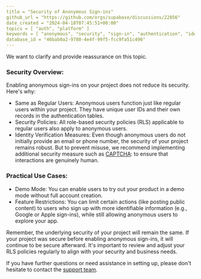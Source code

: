 ```yaml
---
title = "Security of Anonymous Sign-ins"
github_url = "https://github.com/orgs/supabase/discussions/22856"
date_created = "2024-04-18T07:45:51+00:00"
topics = [ "auth", "platform" ]
keywords = [ "anonymous", "security", "sign-in", "authentication", "identity", "policies" ]
database_id = "46bab0a2-9780-4e4f-99f5-fcc9fa51c496"
---
```


We want to clarify and provide reassurance on this topic.

### Security Overview:

Enabling anonymous sign-ins on your project does not reduce its security. Here's why:

- Same as Regular Users: Anonymous users function just like regular users within your project. They have unique user IDs and their own records in the authentication tables.
- Security Policies: All role-based security policies (RLS) applicable to regular users also apply to anonymous users.
- Identity Verification Measures: Even though anonymous users do not initially provide an email or phone number, the security of your project remains robust. But to prevent misuse, we recommend implementing additional security measure such as [CAPTCHA](https://supabase.com/docs/guides/auth/auth-captcha): to ensure that interactions are genuinely human.

### Practical Use Cases:

- Demo Mode: You can enable users to try out your product in a demo mode without full account creation.
- Feature Restrictions: You can limit certain actions (like posting public content) to users who sign up with more identifiable information (e.g., Google or Apple sign-ins), while still allowing anonymous users to explore your app.

Remember, the underlying security of your project will remain the same. If your project was secure before enabling anonymous sign-ins, it will continue to be secure afterward. It's important to review and adjust your RLS policies regularly to align with your security and business needs.

If you have further questions or need assistance in setting up, please don't hesitate to contact the [support team](https://supabase.com/dashboard/support/new).
